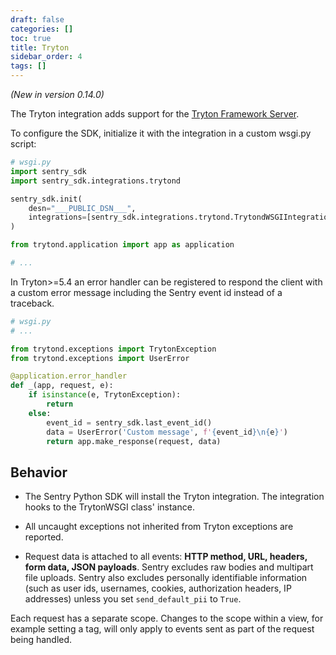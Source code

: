 ```yaml
---
draft: false
categories: []
toc: true
title: Tryton
sidebar_order: 4
tags: []
---
```

*(New in version 0.14.0)*

<!-- WIZARD -->
The Tryton integration adds support for the [Tryton Framework Server](https://www.tryton.org/).

To configure the SDK, initialize it with the integration in a custom wsgi.py script:

```python
# wsgi.py
import sentry_sdk
import sentry_sdk.integrations.trytond

sentry_sdk.init(
    desn="___PUBLIC_DSN___",
    integrations=[sentry_sdk.integrations.trytond.TrytondWSGIIntegration()]
)

from trytond.application import app as application

# ...
```

In Tryton>=5.4 an error handler can be registered to respond the client
with a custom error message including the Sentry event id instead of a traceback.

```python
# wsgi.py
# ...

from trytond.exceptions import TrytonException
from trytond.exceptions import UserError

@application.error_handler
def _(app, request, e):
    if isinstance(e, TrytonException):
        return
    else:
        event_id = sentry_sdk.last_event_id()
        data = UserError('Custom message', f'{event_id}\n{e}')
        return app.make_response(request, data)

```



## Behavior

* The Sentry Python SDK will install the Tryton integration. The integration hooks to the TrytonWSGI class' instance.

* All uncaught exceptions not inherited from Tryton exceptions are reported.

* Request data is attached to all events: **HTTP method, URL, headers, form data, JSON payloads**. Sentry excludes raw bodies and multipart file uploads. Sentry also excludes personally identifiable information (such as user ids, usernames, cookies, authorization headers, IP addresses) unless you set ``send_default_pii`` to ``True``.

Each request has a separate scope. Changes to the scope within a view, for example setting a tag, will only apply to events sent as part of the request being handled.
